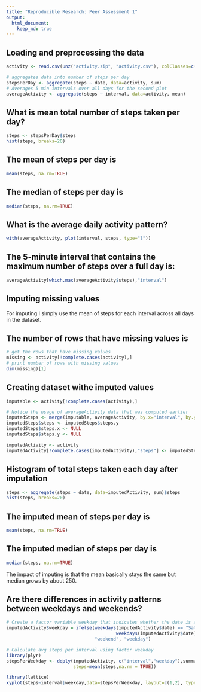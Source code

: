 ```yaml
---
title: "Reproducible Research: Peer Assessment 1"
output: 
  html_document:
    keep_md: true
---
```



## Loading and preprocessing the data
```r
activity <- read.csv(unz("activity.zip", "activity.csv"), colClasses=c("numeric","Date","numeric"))

# aggregates data into number of steps per day
stepsPerDay <- aggregate(steps ~ date, data=activity, sum)
# Averages 5 min intervals over all days for the second plot
averageActivity <- aggregate(steps ~ interval, data=activity, mean)
```

## What is mean total number of steps taken per day?
```r
steps <- stepsPerDay$steps
hist(steps, breaks=20)
```

## The mean of steps per day is
```r
mean(steps, na.rm=TRUE)
```

## The median of steps per day is
```r
median(steps, na.rm=TRUE)
```

## What is the average daily activity pattern?
```r
with(averageActivity, plot(interval, steps, type="l"))
```

## The 5-minute interval that contains the maximum number of steps over a full day is:
```r
averageActivity[which.max(averageActivity$steps),"interval"]
```


## Imputing missing values
For imputing I simply use the mean of steps for each interval across all days in the dataset.

## The number of rows that have missing values is
```r
# get the rows that have missing values
missing <- activity[!complete.cases(activity),]
# print number of rows with missing values
dim(missing)[1]
```

## Creating dataset withe imputed values
```r
imputable <- activity[!complete.cases(activity),]

# Notice the usage of averageActivity data that was computed earlier
imputedSteps <- merge(imputable, averageActivity, by.x="interval", by.y="interval")
imputedSteps$steps <- imputedSteps$steps.y
imputedSteps$steps.x <- NULL
imputedSteps$steps.y <- NULL

imputedActivity <- activity
imputedActivity[!complete.cases(imputedActivity),"steps"] <- imputedSteps$steps
```




## Histogram of total steps taken each day after imputation
```r

steps <- aggregate(steps ~ date, data=imputedActivity, sum)$steps
hist(steps, breaks=20)
```

## The imputed mean of steps per day is
```r
mean(steps, na.rm=TRUE)
```

## The imputed median of steps per day is
```r
median(steps, na.rm=TRUE)
```


The impact of imputing is that the mean basically stays the same but median grows by about 250.

## Are there differences in activity patterns between weekdays and weekends?
```r
# Create a factor variable weekday that indicates whether the date is a weekday or weekend
imputedActivity$weekday = ifelse(weekdays(imputedActivity$date) == "Saturday" |
                                         weekdays(imputedActivity$date) == "Sunday",
                                 "weekend", "weekday")

# Calculate avg steps per interval using factor weekday
library(plyr)
stepsPerWeekday <- ddply(imputedActivity, c("interval","weekday"),summarize,
                         steps=mean(steps,na.rm = TRUE))

library(lattice)
xyplot(steps~interval|weekday,data=stepsPerWeekday, layout=c(1,2), type="l")
```

